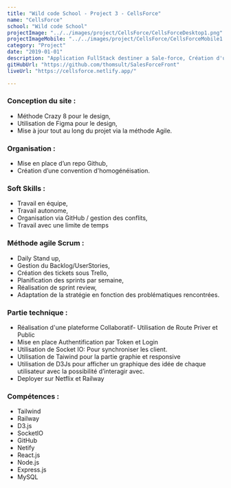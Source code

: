 ```yaml
---
title: "Wild code School - Project 3 - CellsForce"
name: "CellsForce"
school: "Wild code School"
projectImage: "../../images/project/CellsForce/CellsForceDesktop1.png"
projectImageMobile: "../../images/project/CellsForce/CellsForceMobile1.png"
category: "Project"
date: "2019-01-01"
description: "Application FullStack destiner a Sale-force, Création d'une plateforme collaboratif d’idéation, avec une authentification complète, Création d'un projet, ajout possible de collaborateur."
gitHubUrl: "https://github.com/thomsult/SalesForceFront"
liveUrl: "https://cellsforce.netlify.app/"

---
```

### Conception du site : 
- Méthode Crazy 8 pour le design, 
- Utilisation de Figma pour le design, 
- Mise à jour tout au long du projet via la méthode Agile. 

### Organisation : 
- Mise en place d’un repo Github, 
- Création d’une convention d'homogénéisation. 

### Soft Skills : 
- Travail en équipe, 
- Travail autonome, 
- Organisation via GitHub / gestion des conflits, 
- Travail avec une limite de temps

### Méthode agile Scrum : 
- Daily Stand up, 
- Gestion du Backlog/UserStories, 
- Création des tickets sous Trello, 
- Planification des sprints par semaine, 
- Réalisation de sprint review, 
- Adaptation de la stratégie en fonction des problématiques rencontrées. 

### Partie technique : 
- Réalisation d'une plateforme Collaboratif- Utilisation de Route Priver et Public
- Mise en place Authentification par Token et Login
- Utilisation de Socket IO: Pour synchroniser les client.
- Utilisation de Taiwind pour la partie graphie et responsive
- Utilisation de D3Js pour afficher un graphique des idée de chaque utilisateur avec la possibilité d’interagir avec.
- Deployer sur Netflix et Railway

### Compétences : 
- Tailwind
- Railway
- D3.js
- SocketIO
- GitHub
- Netify
- React.js
- Node.js
- Express.js
- MySQL

